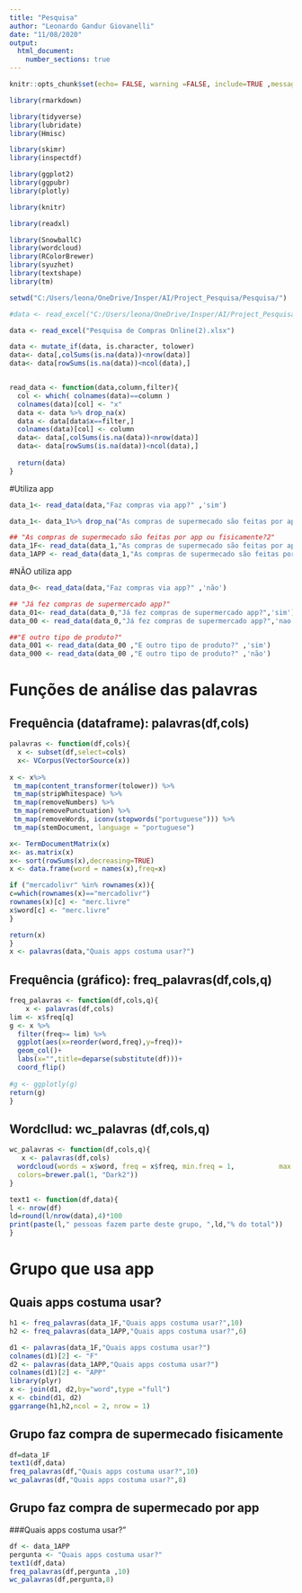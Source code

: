 ```yaml
---
title: "Pesquisa"
author: "Leonardo Gandur Giovanelli"
date: "11/08/2020"
output: 
  html_document:
    number_sections: true
---
```


```r
knitr::opts_chunk$set(echo= FALSE, warning =FALSE, include=TRUE ,message = FALSE)
```


```r
library(rmarkdown)

library(tidyverse)
library(lubridate)
library(Hmisc)

library(skimr)
library(inspectdf)

library(ggplot2)
library(ggpubr)
library(plotly)

library(knitr)

library(readxl)

library(SnowballC)
library(wordcloud)
library(RColorBrewer)
library(syuzhet)
library(textshape)
library(tm)
```

```r
setwd("C:/Users/leona/OneDrive/Insper/AI/Project_Pesquisa/Pesquisa/")
```

```r
#data <- read_excel("C:/Users/leona/OneDrive/Insper/AI/Project_Pesquisa/Pesquisa/Pesquisa de Compras Online(2).xlsx")

data <- read_excel("Pesquisa de Compras Online(2).xlsx")

data <- mutate_if(data, is.character, tolower)
data<- data[,colSums(is.na(data))<nrow(data)]
data<- data[rowSums(is.na(data))<ncol(data),]


read_data <- function(data,column,filter){
  col <- which( colnames(data)==column )
  colnames(data)[col] <- "x"
  data <- data %>% drop_na(x)
  data <- data[data$x==filter,]
  colnames(data)[col] <- column
  data<- data[,colSums(is.na(data))<nrow(data)]
  data<- data[rowSums(is.na(data))<ncol(data),]
  
  return(data)
}
```

#Utiliza app
```r
data_1<- read_data(data,"Faz compras via app?" ,'sim')

data_1<- data_1%>% drop_na("As compras de supermecado são feitas por app ou fisicamente?2")

## "As compras de supermecado são feitas por app ou fisicamente?2"
data_1F<- read_data(data_1,"As compras de supermecado são feitas por app ou fisicamente?2",'fisicamente')
data_1APP <- read_data(data_1,"As compras de supermecado são feitas por app ou fisicamente?2",'app')
```


#NÃO utiliza app
```r
data_0<- read_data(data,"Faz compras via app?" ,'não')

## "Já fez compras de supermercado app?"
data_01<- read_data(data_0,"Já fez compras de supermercado app?",'sim')  #para aqui
data_00 <- read_data(data_0,"Já fez compras de supermercado app?",'nao')

##"E outro tipo de produto?"
data_001 <- read_data(data_00 ,"E outro tipo de produto?" ,'sim')
data_000 <- read_data(data_00 ,"E outro tipo de produto?" ,'não')
```


# Funções de análise das palavras

## Frequência (dataframe): palavras(df,cols)
```r

palavras <- function(df,cols){
  x <- subset(df,select=cols)
  x<- VCorpus(VectorSource(x))
  
x <- x%>%
 tm_map(content_transformer(tolower)) %>%
 tm_map(stripWhitespace) %>%
 tm_map(removeNumbers) %>%
 tm_map(removePunctuation) %>%
 tm_map(removeWords, iconv(stopwords("portuguese"))) %>% 
 tm_map(stemDocument, language = "portuguese")

x<- TermDocumentMatrix(x)
x<- as.matrix(x)
x<- sort(rowSums(x),decreasing=TRUE)
x <- data.frame(word = names(x),freq=x)

if ("mercadolivr" %in% rownames(x)){
c=which(rownames(x)=="mercadolivr")
rownames(x)[c] <- "merc.livre"
x$word[c] <- "merc.livre"
}

return(x)
}
x <- palavras(data,"Quais apps costuma usar?")
```

## Frequência (gráfico): freq_palavras(df,cols,q)
```r
freq_palavras <- function(df,cols,q){
    x <- palavras(df,cols)
lim <- x$freq[q]
g <- x %>% 
  filter(freq>= lim) %>% 
  ggplot(aes(x=reorder(word,freq),y=freq))+
  geom_col()+
  labs(x="",title=deparse(substitute(df)))+
  coord_flip()
 
#g <- ggplotly(g)
return(g)
}
```

## Wordcllud: wc_palavras (df,cols,q)
```r
wc_palavras <- function(df,cols,q){
   x <- palavras(df,cols)
  wordcloud(words = x$word, freq = x$freq, min.freq = 1,           max.words=q, random.order=FALSE, rot.per=0,
  colors=brewer.pal(1, "Dark2"))
}
```
 
 
```r
text1 <- function(df,data){
l <- nrow(df)
ld=round(l/nrow(data),4)*100
print(paste(l," pessoas fazem parte deste grupo, ",ld,"% do total"))
}
```

# Grupo que usa app

## Quais apps costuma usar?
```r
h1 <- freq_palavras(data_1F,"Quais apps costuma usar?",10)
h2 <- freq_palavras(data_1APP,"Quais apps costuma usar?",6)

d1 <- palavras(data_1F,"Quais apps costuma usar?")
colnames(d1)[2] <- "F"
d2 <- palavras(data_1APP,"Quais apps costuma usar?")
colnames(d1)[2] <- "APP"
library(plyr)
x <- join(d1, d2,by="word",type ="full")
x <- cbind(d1, d2)
ggarrange(h1,h2,ncol = 2, nrow = 1)
```
## Grupo faz compra de supermecado fisicamente
```r
df=data_1F
text1(df,data)
freq_palavras(df,"Quais apps costuma usar?",10)
wc_palavras(df,"Quais apps costuma usar?",8)
```

## Grupo faz compra de supermecado por app

###Quais apps costuma usar?"
```r
df <- data_1APP
pergunta <- "Quais apps costuma usar?"
text1(df,data)
freq_palavras(df,pergunta ,10)
wc_palavras(df,pergunta,8)
```